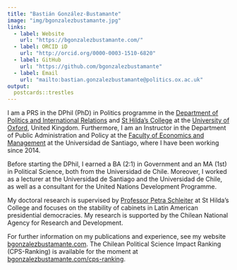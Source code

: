 ```yaml
---
title: "Bastián González-Bustamante"
image: "img/bgonzalezbustamante.jpg"
links:
  - label: Website
    url: "https://bgonzalezbustamante.com/"
  - label: ORCID iD
    url: "http://orcid.org/0000-0003-1510-6820"
  - label: GitHub
    url: "https://github.com/bgonzalezbustamante"
  - label: Email
    url: "mailto:bastian.gonzalezbustamante@politics.ox.ac.uk"
output:
  postcards::trestles
---
```


I am a PRS in the DPhil (PhD) in Politics programme in the [Department of Politics and International Relations](https://www.politics.ox.ac.uk/) and [St Hilda’s College](https://www.sthildas.ox.ac.uk/) at the [University of Oxford](http://www.ox.ac.uk/), United Kingdom. Furthermore, I am an Instructor in the Department of Public Administration and Policy at the [Faculty of Economics and Management](https://fae.usach.cl/) at the Universidad de Santiago, where I have been working since 2014. 
 
Before starting the DPhil, I earned a BA (2:1) in Government and an MA (1st) in Political Science, both from the Universidad de Chile. Moreover, I worked as a lecturer at the Universidad de Santiago and the Universidad de Chile, as well as a consultant for the United Nations Development Programme.
 
My doctoral research is supervised by [Professor Petra Schleiter](https://www.politics.ox.ac.uk/academic-faculty/petra-schleiter.html) at St Hilda’s College and focuses on the stability of cabinets in Latin American presidential democracies. My research is supported by the Chilean National Agency for Research and Development.

For further information on my publications and experience, see my website [bgonzalezbustamante.com](https://bgonzalezbustamante.com/). The Chilean Political Science Impact Ranking (CPS-Ranking) is available for the moment at [bgonzalezbustamante.com/cps-ranking](https://bgonzalezbustamante.com/cps-ranking).
